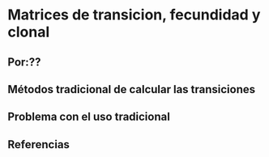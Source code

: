 # Matrices de transicion, fecundidad y clonal 

## Por:??

## Métodos tradicional de calcular las transiciones



## Problema con el uso tradicional




## Referencias
